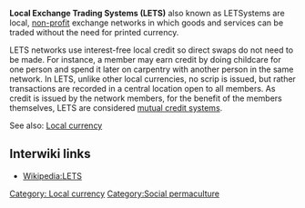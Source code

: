 '''Local Exchange Trading Systems (LETS)''' also known as LETSystems are local, [[non-profit]] exchange networks in which goods and services can be traded without the need for printed currency. 

LETS networks use interest-free local credit so direct swaps do not need to be made. For instance, a member may earn credit by doing childcare for one person and spend it later on carpentry with another person in the same network. In LETS, unlike other local currencies, no scrip is issued, but rather transactions are recorded in a central location open to all members. As credit is issued by the network members, for the benefit of the members themselves, LETS are considered [[mutual credit systems]].

See also:
[[Local currency]]

== Interwiki links ==

* [[Wikipedia:LETS]]

[[Category: Local currency]]
[[Category:Social permaculture]]